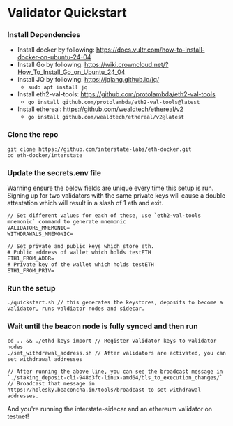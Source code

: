 # Validator Quickstart

### Install Dependencies
- Install docker by following: https://docs.vultr.com/how-to-install-docker-on-ubuntu-24-04
- Install Go by following: https://wiki.crowncloud.net/?How_To_Install_Go_on_Ubuntu_24_04
- Install JQ by following: https://jqlang.github.io/jq/
    - ```sudo apt install jq```
- Install eth2-val-tools: https://github.com/protolambda/eth2-val-tools
    - ```go install github.com/protolambda/eth2-val-tools@latest ```
- Install ethereal: https://github.com/wealdtech/ethereal/v2
    - ```go install github.com/wealdtech/ethereal/v2@latest ```

### Clone the repo
```
git clone https://github.com/interstate-labs/eth-docker.git
cd eth-docker/interstate
```

### Update the secrets.env file

Warning ensure the below fields are unique every time this setup is run. Signing up for two validators with the same private keys will cause a double attestation which will result in a slash of 1 eth and exit.

```
// Set different values for each of these, use `eth2-val-tools mnemonic` command to generate mnemonic
VALIDATORS_MNEMONIC=
WITHDRAWALS_MNEMONIC=

// Set private and public keys which store eth. 
# Public address of wallet which holds testETH
ETH1_FROM_ADDR=
# Private key of the wallet which holds testETH
ETH1_FROM_PRIV=
```

### Run the setup
```
./quickstart.sh // this generates the keystores, deposits to become a validator, runs valdiator nodes and sidecar.
```

### Wait until the beacon node is fully synced and then run
```
cd .. && ./ethd keys import // Register validator keys to validator nodes
./set_withdrawal_address.sh // After validators are activated, you can set withdrawal addresses

// After running the above line, you can see the broadcast message in `./staking_deposit-cli-948d3fc-linux-amd64/bls_to_execution_changes/`
// Broadcast that message in https://holesky.beaconcha.in/tools/broadcast to set withdrawal addresses.
```



And you're running the interstate-sidecar and an ethereum validator on testnet!
